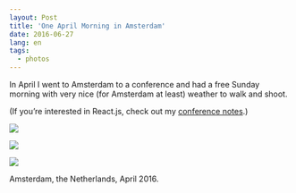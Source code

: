 ```yaml
---
layout: Post
title: 'One April Morning in Amsterdam'
date: 2016-06-27
lang: en
tags:
  - photos
---
```


In April I went to Amsterdam to a conference and had a free Sunday morning with very nice (for Amsterdam at least) weather to walk and shoot.

(If you’re interested in React.js, check out my [conference notes](http://blog.sapegin.me/all/react-amsterdam-2016).)

![](photo://2016-04-17_6646_Artem_Sapegin)

![](photo://2016-04-17_6664_Artem_Sapegin)

![](photo://2016-04-17_6700_Artem_Sapegin)

Amsterdam, the Netherlands, April 2016.
